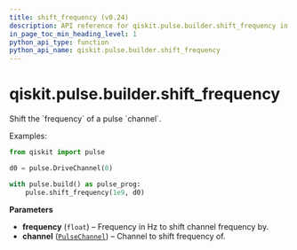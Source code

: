 ```yaml
---
title: shift_frequency (v0.24)
description: API reference for qiskit.pulse.builder.shift_frequency in qiskit v0.24
in_page_toc_min_heading_level: 1
python_api_type: function
python_api_name: qiskit.pulse.builder.shift_frequency
---
```


<span id="qiskit-pulse-builder-shift-frequency" />

# qiskit.pulse.builder.shift\_frequency

<Function id="qiskit.pulse.builder.shift_frequency" isDedicatedPage={true} github="https://github.com/qiskit/qiskit/tree/stable/0.16/qiskit/pulse/builder.py" signature="shift_frequency(frequency, channel)">
  Shift the `frequency` of a pulse `channel`.

  Examples:

  ```python
  from qiskit import pulse

  d0 = pulse.DriveChannel(0)

  with pulse.build() as pulse_prog:
      pulse.shift_frequency(1e9, d0)
  ```

  **Parameters**

  *   **frequency** (`float`) – Frequency in Hz to shift channel frequency by.
  *   **channel** ([`PulseChannel`](qiskit.pulse.channels#pulsechannel "qiskit.pulse.channels.PulseChannel")) – Channel to shift frequency of.
</Function>

